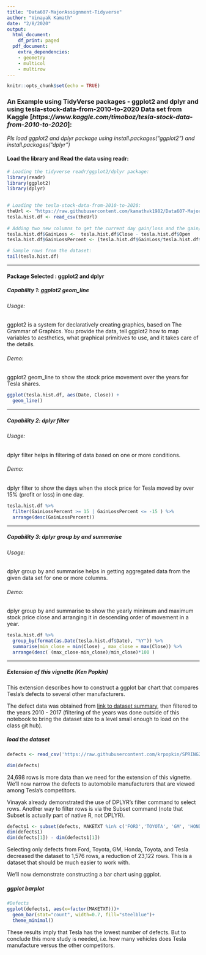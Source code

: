 ```yaml
---
title: "Data607-MajorAssignment-Tidyverse"
author: "Vinayak Kamath"
date: "2/8/2020"
output: 
  html_document:
    df_print: paged
  pdf_document:
    extra_dependencies:
    - geometry
    - multicol
    - multirow
---
```



```r
knitr::opts_chunk$set(echo = TRUE)
```

### An Example using TidyVerse packages - **ggplot2** and **dplyr**  and using tesla-stock-data-from-2010-to-2020 Data set from Kaggle  [*https://www.kaggle.com/timoboz/tesla-stock-data-from-2010-to-2020*]: ##  
  
  
  
*Pls load ggplot2 and dplyr package using install.packages("ggplot2") and install.packages("dplyr")*  

#### Load the library and Read the data using readr:  

```r
# Loading the tidyverse readr/ggplot2/dplyr package:
library(readr)
library(ggplot2)
library(dplyr)

  
# Loading the tesla-stock-data-from-2010-to-2020:
theUrl <- "https://raw.githubusercontent.com/kamathvk1982/Data607-MajorAssignment-Tidyverse/master/TSLA.csv"
tesla.hist.df <- read_csv(theUrl)
  
# Adding two new columns to get the current day gain/loss and the gain/loss percentage:
tesla.hist.df$GainLoss <-  tesla.hist.df$Close - tesla.hist.df$Open
tesla.hist.df$GainLossPercent <- (tesla.hist.df$GainLoss/tesla.hist.df$Open)*100

# Sample rows from the dataset:
tail(tesla.hist.df)
```

--------------------------------------------------------------------------------

#### Package Selected : **ggplot2**  and **dplyr**

##### Capability 1: **ggplot2 geom_line**

###### Usage:  
ggplot2 is a system for declaratively creating graphics, based on The Grammar of Graphics. You provide the data, tell ggplot2 how to map variables to aesthetics, what graphical primitives to use, and it takes care of the details.
  
###### Demo:  
ggplot2 geom_line to show the stock price movement over the years for Tesla shares.  
  
```r
ggplot(tesla.hist.df, aes(Date, Close)) + 
  geom_line()
```
  
   
--------------------------------------------------------------------------------
   
##### Capability 2: **dplyr filter**
  
###### Usage:  
dplyr filter helps in filtering of data based on one or more conditions.    
  
###### Demo:   
dplyr filter to show the days when the stock price for Tesla moved by over 15% (profit or loss) in one day.    
  
```r
tesla.hist.df %>%  
  filter(GainLossPercent >= 15 | GainLossPercent <= -15 ) %>% 
  arrange(desc(GainLossPercent))
```


--------------------------------------------------------------------------------

##### Capability 3: **dplyr group by and summarise**
  
###### Usage:  
dplyr group by and summarise helps in getting aggregated data from the given data set for one or more columns.      
    
###### Demo:   
dplyr group by and summarise to show the yearly minimum and maximum stock price close and arranging it in descending order of movement in a year.  
  
```r
tesla.hist.df %>% 
  group_by(format(as.Date(tesla.hist.df$Date), "%Y")) %>% 
  summarise(min_close = min(Close) , max_close = max(Close)) %>% 
  arrange(desc( (max_close-min_close)/min_close)*100 )

```
 
--------------------------------------------------------------------------------
\clearpage

##### Extension of this vignette (Ken Popkin)
This extension describes how to construct a ggplot bar chart that compares Tesla's defects to several other manufacturers.  

The defect data was obtained from [link to dataset summary](https://data.world/nhtsa/nhtsas-odi-recalls/workspace/project-summary?agentid=nhtsa&datasetid=nhtsas-odi-recalls), then filtered to the years 2010 - 2017 (filtering of the years was done outside of this notebook to bring the dataset size to a level small enough to load on the class git hub).

##### load the dataset
```r
defects <- read_csv('https://raw.githubusercontent.com/krpopkin/SPRING2020TIDYVERSE/master/FLAT_RCL-FLAT_RCL_2010_to_2017.csv')

dim(defects)
```

24,698 rows is more data than we need for the extension of this vignette.  We'll now narrow the defects to automobile manufacturers that are viewed among Tesla's competitors.

Vinayak already demonstrated the use of DPLYR's filter command to select rows. Another way to filter rows is via the Subset command (note that Subset is actually part of native R, not DPLYR).

```r
defects1 <- subset(defects, MAKETXT %in% c('FORD','TOYOTA', 'GM', 'HONDA', 'TOYOTA', 'TESLA'))
dim(defects1)
dim(defects[1]) - dim(defects1[1])
```

Selecting only defects from Ford, Toyota, GM, Honda, Toyota, and Tesla decreased the dataset to 1,576 rows, a reduction of 23,122 rows.  This is a dataset that should be much easier to work with.

We'll now demonstrate constructing a bar chart using ggplot.

##### ggplot barplot
```r

#Defects
ggplot(defects1, aes(x=factor(MAKETXT)))+
  geom_bar(stat="count", width=0.7, fill="steelblue")+
  theme_minimal()
```

These results imply that Tesla has the lowest number of defects.  But to conclude this more study is needed, i.e. how many vehicles does Tesla manufacture versus the other competitors.